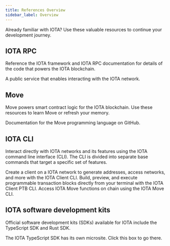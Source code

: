 ```yaml
---
title: References Overview
sidebar_label: Overview
---
```


Already familiar with IOTA? Use these valuable resources to continue your development journey.

## IOTA RPC

Reference the IOTA framework and IOTA RPC documentation for details of the code that powers the IOTA blockchain. 

<Cards>

<Card title="JSON-RPC" href="references/iota-api">
A public service that enables interacting with the IOTA network.
</Card>
</Cards>

## Move

Move powers smart contract logic for the IOTA blockchain. Use these resources to learn Move or refresh your memory.

<Cards>
<Card title="IOTA framework" href="references/framework"/>
<Card title="Move language" href="https://github.com/move-language/move/blob/main/language/documentation/book/src/introduction.md">
Documentation for the Move programming language on GitHub.
</Card>
</Cards>

## IOTA CLI

Interact directly with IOTA networks and its features using the IOTA command line interface (CLI). The CLI is divided into separate base commands that target a specific set of features.

<Cards>
<Card title="IOTA Client CLI" href="references/cli/client">
Create a client on a IOTA network to generate addresses, access networks, and more with the IOTA Client CLI.
</Card>
<Card title="IOTA Client PTB CLI" href="references/cli/ptb">
Build, preview, and execute programmable transaction blocks directly from your terminal with the IOTA Client PTB CLI.
</Card>
<Card title="IOTA Move CLI" href="references/cli/move">
Access IOTA Move functions on chain using the IOTA Move CLI.
</Card>
</Cards>

## IOTA software development kits

Official software development kits (SDKs) available for IOTA include the TypeScript SDK and Rust SDK.

<Cards>
<Card title="IOTA TypeScript SDK" href="ts-sdk/typescript">
The IOTA TypeScript SDK has its own microsite. Click this box to go there.
</Card>
<Card title="IOTA Rust SDK" href="references/rust-sdk"/>
</Cards>
